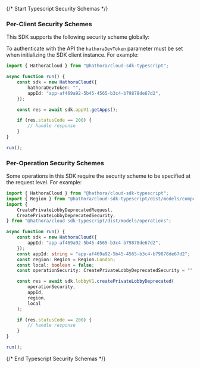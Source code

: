 {/* Start Typescript Security Schemas */}
### Per-Client Security Schemes

This SDK supports the following security scheme globally:



To authenticate with the API the `hathoraDevToken` parameter must be set when initializing the SDK client instance. For example:
```typescript
import { HathoraCloud } from "@hathora/cloud-sdk-typescript";

async function run() {
    const sdk = new HathoraCloud({
        hathoraDevToken: "",
        appId: "app-af469a92-5b45-4565-b3c4-b79878de67d2",
    });

    const res = await sdk.appV1.getApps();

    if (res.statusCode == 200) {
        // handle response
    }
}

run();

```

### Per-Operation Security Schemes

Some operations in this SDK require the security scheme to be specified at the request level. For example:
```typescript
import { HathoraCloud } from "@hathora/cloud-sdk-typescript";
import { Region } from "@hathora/cloud-sdk-typescript/dist/models/components";
import {
    CreatePrivateLobbyDeprecatedRequest,
    CreatePrivateLobbyDeprecatedSecurity,
} from "@hathora/cloud-sdk-typescript/dist/models/operations";

async function run() {
    const sdk = new HathoraCloud({
        appId: "app-af469a92-5b45-4565-b3c4-b79878de67d2",
    });
    const appId: string = "app-af469a92-5b45-4565-b3c4-b79878de67d2";
    const region: Region = Region.London;
    const local: boolean = false;
    const operationSecurity: CreatePrivateLobbyDeprecatedSecurity = "";

    const res = await sdk.lobbyV1.createPrivateLobbyDeprecated(
        operationSecurity,
        appId,
        region,
        local
    );

    if (res.statusCode == 200) {
        // handle response
    }
}

run();

```
{/* End Typescript Security Schemas */}
